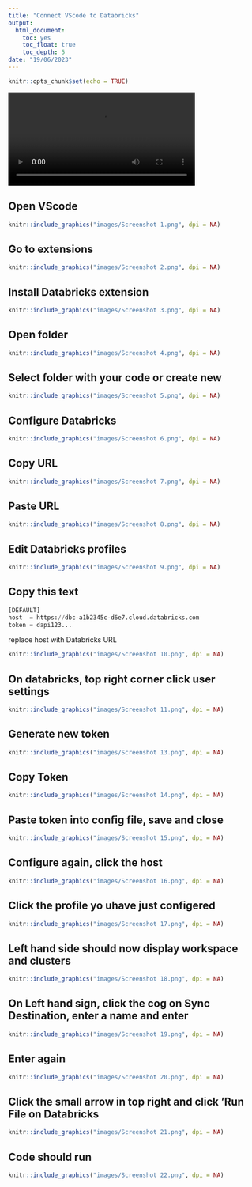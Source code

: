 ```yaml
---
title: "Connect VScode to Databricks"
output:
  html_document:
    toc: yes
    toc_float: true
    toc_depth: 5
date: "19/06/2023"
---
```


```r
knitr::opts_chunk$set(echo = TRUE)
```

![](images/vscode.mp4){#id .class width=75%}

## Open VScode

```r
knitr::include_graphics("images/Screenshot 1.png", dpi = NA)
```

## Go to extensions

```r
knitr::include_graphics("images/Screenshot 2.png", dpi = NA)
```

## Install Databricks extension

```r
knitr::include_graphics("images/Screenshot 3.png", dpi = NA)
```

## Open folder

```r
knitr::include_graphics("images/Screenshot 4.png", dpi = NA)
```

## Select folder with your code or create new

```r
knitr::include_graphics("images/Screenshot 5.png", dpi = NA)
```

## Configure Databricks

```r
knitr::include_graphics("images/Screenshot 6.png", dpi = NA)
```

## Copy URL

```r
knitr::include_graphics("images/Screenshot 7.png", dpi = NA)
```

## Paste URL

```r
knitr::include_graphics("images/Screenshot 8.png", dpi = NA)
```

## Edit Databricks profiles

```r
knitr::include_graphics("images/Screenshot 9.png", dpi = NA)
```

## Copy this text

``` python
[DEFAULT]
host  = https://dbc-a1b2345c-d6e7.cloud.databricks.com
token = dapi123...
```

replace host with Databricks URL

```r
knitr::include_graphics("images/Screenshot 10.png", dpi = NA)
```

## On databricks, top right corner click user settings

```r
knitr::include_graphics("images/Screenshot 11.png", dpi = NA)
```

## Generate new token

```r
knitr::include_graphics("images/Screenshot 13.png", dpi = NA)
```

## Copy Token

```r
knitr::include_graphics("images/Screenshot 14.png", dpi = NA)
```

## Paste token into config file, save and close

```r
knitr::include_graphics("images/Screenshot 15.png", dpi = NA)
```

## Configure again, click the host

```r
knitr::include_graphics("images/Screenshot 16.png", dpi = NA)
```

## Click the profile yo uhave just configered

```r
knitr::include_graphics("images/Screenshot 17.png", dpi = NA)
```

## Left hand side should now display workspace and clusters

```r
knitr::include_graphics("images/Screenshot 18.png", dpi = NA)
```

## On Left hand sign, click the cog on Sync Destination, enter a name and enter

```r
knitr::include_graphics("images/Screenshot 19.png", dpi = NA)
```

## Enter again

```r
knitr::include_graphics("images/Screenshot 20.png", dpi = NA)
```

## Click the small arrow in top right and click 'Run File on Databricks

```r
knitr::include_graphics("images/Screenshot 21.png", dpi = NA)
```

## Code should run

```r
knitr::include_graphics("images/Screenshot 22.png", dpi = NA)
```
